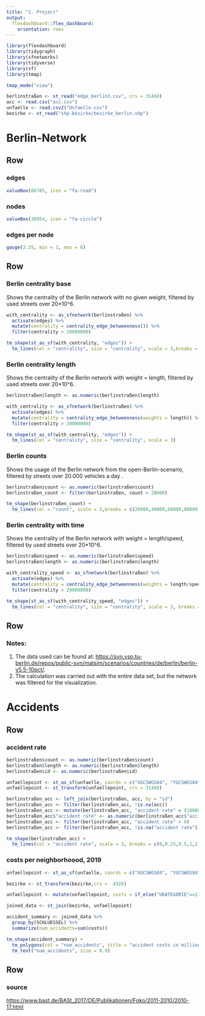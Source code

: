 ```yaml
---
title: "2. Project"
output: 
  flexdashboard::flex_dashboard:
    orientation: rows
---
```


```r
library(flexdashboard)
library(tidygraph)
library(sfnetworks)
library(tidyverse)
library(sf)
library(tmap)

tmap_mode("view")

berlinstraßen <- st_read("edge_berlin3.csv", crs = 31468)
acc <- read.csv("acc.csv")
unfaelle <- read.csv2("Unfaelle.csv")
bezirke <- st_read("shp-bezirke/bezirke_berlin.shp")

```

Berlin-Network
======

Row 
-----------------------------------------------------------------------

### edges
```r
valueBox(86785, icon = "fa-road")
```

### nodes
```r
valueBox(36954, icon = "fa-circle")
```

### edges per node
```r
gauge(2.35, min = 1, max = 6)
```

Row 
-----------------------------------------------------------------------

### Berlin centrality base

Shows the centrality of the Berlin network with no given weight, filtered by used streets over 20*10^6.

```r

with_centrality <- as_sfnetwork(berlinstraßen) %>%
  activate(edges) %>%
  mutate(centrality = centrality_edge_betweenness()) %>%
  filter(centrality > 20000000)

tm_shape(st_as_sf(with_centrality, "edges")) + 
  tm_lines(col = "centrality", size = "centrality", scale = 3,breaks = c(20000000,40000000,60000000,80000000,100000000,120000000))

```


### Berlin centrality length

Shows the centrality of the Berlin network with weight = length, filtered by used streets over 20*10^6.

```r

berlinstraßen$length <- as.numeric(berlinstraßen$length)

with_centrality <- as_sfnetwork(berlinstraßen) %>%
  activate(edges) %>%
  mutate(centrality = centrality_edge_betweenness(weights = length)) %>%
  filter(centrality > 20000000)

tm_shape(st_as_sf(with_centrality, "edges")) + 
  tm_lines(col = "centrality", size = "centrality", scale = 3)

```

### Berlin counts

Shows the usage of the Berlin network from the open-Berlin-scenario, filtered by streets over 20.000 vehicles a day .

```r

berlinstraßen$count <- as.numeric(berlinstraßen$count)
berlinstraßen_count <- filter(berlinstraßen, count > 20000)

tm_shape(berlinstraßen_count) +
  tm_lines(col = "count", scale = 3,breaks = c(20000,40000,60000,80000,100000,120000))

```

### Berlin centrality with time

Shows the centrality of the Berlin network with weight = length/speed, filtered by used streets over 20*10^6.

```r

berlinstraßen$speed <- as.numeric(berlinstraßen$speed)
berlinstraßen$length <- as.numeric(berlinstraßen$length)

with_centrality_speed <- as_sfnetwork(berlinstraßen) %>%
  activate(edges) %>%
  mutate(centrality = centrality_edge_betweenness(weights = length/speed)) %>%
  filter(centrality > 20000000)

tm_shape(st_as_sf(with_centrality_speed, "edges")) + 
  tm_lines(col = "centrality", size = "centrality", scale = 3, breaks = c(20000000,40000000,60000000,80000000,100000000,250000000))
```

Row {data-height=30}
-----------------------------------------------------------------------

### Notes:

1. The data used can be found at: <https://svn.vsp.tu-berlin.de/repos/public-svn/matsim/scenarios/countries/de/berlin/berlin-v5.5-10pct/>.
2. The calculation was carried out with the entire data set, but the network was filtered for the visualization.

Accidents 
==========

Row 
-----------------------------------------------------------------------

### accident rate

```r

berlinstraßen$count <- as.numeric(berlinstraßen$count)
berlinstraßen$length <- as.numeric(berlinstraßen$length)
berlinstraßen$id <- as.numeric(berlinstraßen$id)

unfaellepoint <- st_as_sf(unfaelle, coords = c("XGCSWGS84", "YGCSWGS84"), crs = 4326)
unfaellepoint <- st_transform(unfaellepoint, crs = 31468)

berlinstraßen_acc <- left_join(berlinstraßen, acc, by = "id")
berlinstraßen_acc <- filter(berlinstraßen_acc, !is.na(acc))
berlinstraßen_acc <- mutate(berlinstraßen_acc, "accident rate" = (1000000*acc)/(365*count*length))
berlinstraßen_acc$"accident rate" <- as.numeric(berlinstraßen_acc$"accident rate")
berlinstraßen_acc <- filter(berlinstraßen_acc, "accident rate" > 0)
berlinstraßen_acc <- filter(berlinstraßen_acc, !is.na("accident rate"))

tm_shape(berlinstraßen_acc) +
  tm_lines(col = "accident rate", scale = 3, breaks = c(0,0.25,0.5,1,2,5,10))

```

### costs per neighborhoood, 2019

```r

unfaellepoint <- st_as_sf(unfaelle, coords = c("XGCSWGS84", "YGCSWGS84"), crs = 4326)

bezirke <- st_transform(bezirke,crs =  4326)

unfaellepoint <- mutate(unfaellepoint, costs = if_else("UKATEGORIE"==1,1035165,if_else("UKATEGORIE"==2,110506,4403)) )

joined_data <- st_join(bezirke, unfaellepoint)

accident_summary <- joined_data %>%
  group_by(SCHLUESSEL) %>%
  summarize(num_accidents=sum(costs))

tm_shape(accident_summary) +
  tm_polygons(col = "num_accidents", title = "accident costs in millions per year") +
  tm_text("num_accidents", size = 0.9)

```

Row {data-height=20}
-----------------------------------------------------------------------

### source

<https://www.bast.de/BASt_2017/DE/Publikationen/Foko/2011-2010/2010-17.html>
